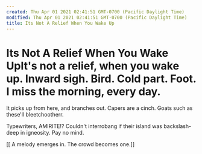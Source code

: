 ```yaml
---
created: Thu Apr 01 2021 02:41:51 GMT-0700 (Pacific Daylight Time)
modified: Thu Apr 01 2021 02:41:51 GMT-0700 (Pacific Daylight Time)
title: Its Not A Relief When You Wake Up
---
```

# Its Not A Relief When You Wake UpIt's not a relief, when you wake up. Inward sigh. Bird. Cold part. Foot. I miss the morning, every day.

It picks up from here, and branches out. Capers are a cinch. Goats such as these'll bleetchootherr.

Typewriters, AMIRITE!? Couldn't interrobang if their island was backslash-deep in igneosity. Pay no mind.

[[ A melody emerges in. The crowd becomes one.]]